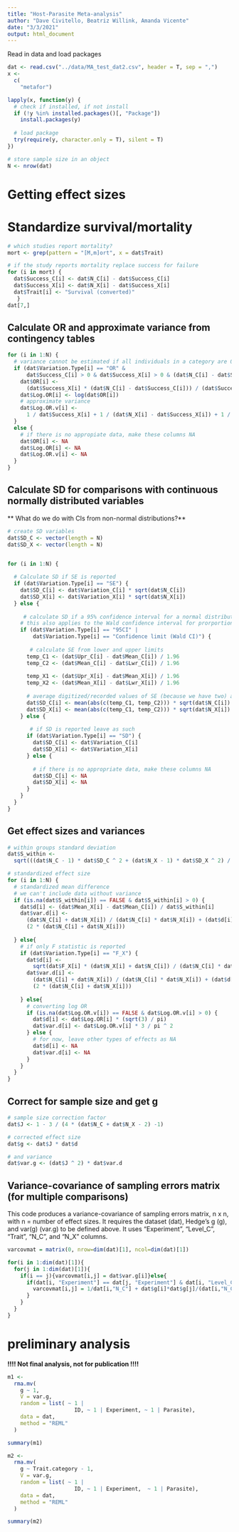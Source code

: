 ```yaml
---
title: "Host-Parasite Meta-analysis"
author: "Dave Civitello, Beatriz Willink, Amanda Vicente"
date: "3/3/2021"
output: html_document
---
```


Read in data and load packages
```r
dat <- read.csv("../data/MA_test_dat2.csv", header = T, sep = ",")
x <-
  c(
    "metafor")

lapply(x, function(y) {
  # check if installed, if not install
  if (!y %in% installed.packages()[, "Package"])
    install.packages(y)
  
  # load package
  try(require(y, character.only = T), silent = T)
})

# store sample size in an object
N <- nrow(dat)
```

# Getting effect sizes

# Standardize survival/mortality

```r
# which studies report mortality? 
mort <- grep(pattern = "[M,m]ort", x = dat$Trait)

# if the study reports mortality replace success for failure
for (i in mort) {
  dat$Success_C[i] <- dat$N_C[i] - dat$Success_C[i]
  dat$Success_X[i] <- dat$N_X[i] - dat$Success_X[i]
  dat$Trait[i] <- "Survival (converted)"
   }
dat[7,]
```


## Calculate OR and approximate variance from contingency tables
```r
for (i in 1:N) {
  # variance cannot be estimated if all individuals in a category are 0
  if (dat$Variation.Type[i] == "OR" &
      dat$Success_C[i] > 0 & dat$Success_X[i] > 0 & (dat$N_C[i] - dat$Success_C[i]) > 0 & (dat$N_X[i] - dat$Success_X[i]) > 0) {
    dat$OR[i] <-
      (dat$Success_X[i] * (dat$N_C[i] - dat$Success_C[i])) / (dat$Success_C[i] * (dat$N_X[i] - dat$Success_X[i]))
    dat$Log.OR[i] <- log(dat$OR[i])
    # approximate variance
    dat$Log.OR.v[i] <-
      1 / dat$Success_X[i] + 1 / (dat$N_X[i] - dat$Success_X[i]) + 1 / dat$Success_C[i] + 1 / (dat$N_C[i] - dat$Success_C[i])
  }
  else {
    # if there is no appropiate data, make these columns NA
    dat$OR[i] <- NA
    dat$Log.OR[i] <- NA
    dat$Log.OR.v[i] <- NA
  }
}

```


## Calculate SD for comparisons with continuous normally distributed variables
** What do we do with CIs from non-normal distributions?**
```r
# create SD variables
dat$SD_C <- vector(length = N)
dat$SD_X <- vector(length = N)


for (i in 1:N) {
  
  # Calculate SD if SE is reported
  if (dat$Variation.Type[i] == "SE") {
    dat$SD_C[i] <- dat$Variation_C[i] * sqrt(dat$N_C[i])
    dat$SD_X[i] <- dat$Variation_X[i] * sqrt(dat$N_X[i])
  } else {
   
     # calculate SD if a 95% confidence interval for a normal distribution is reported
    # this also applies to the Wald confidence interval for prorportions, as it is a normal approximation to the binomial
    if (dat$Variation.Type[i] == "95CI" |
        dat$Variation.Type[i] == "Confidence limit (Wald CI)") {
     
       # calculate SE from lower and upper limits
      temp_C1 <- (dat$Upr_C[i] - dat$Mean_C[i]) / 1.96
      temp_C2 <- (dat$Mean_C[i] - dat$Lwr_C[i]) / 1.96
      
      temp_X1 <- (dat$Upr_X[i] - dat$Mean_X[i]) / 1.96
      temp_X2 <- (dat$Mean_X[i] - dat$Lwr_X[i]) / 1.96
      
      # average digitized/recorded values of SE (because we have two) and transform to SD
      dat$SD_C[i] <- mean(abs(c(temp_C1, temp_C2))) * sqrt(dat$N_C[i])
      dat$SD_X[i] <- mean(abs(c(temp_C1, temp_C2))) * sqrt(dat$N_X[i])
    } else {
     
       # if SD is reported leave as such
      if (dat$Variation.Type[i] == "SD") {
        dat$SD_C[i] <- dat$Variation_C[i]
        dat$SD_X[i] <- dat$Variation_X[i]
      } else {
        
        # if there is no appropriate data, make these columns NA
        dat$SD_C[i] <- NA
        dat$SD_X[i] <- NA
      }
    }
  }
}
```


## Get effect sizes and variances
```r
# within groups standard deviation
dat$S_within <-
  sqrt(((dat$N_C - 1) * dat$SD_C ^ 2 + (dat$N_X - 1) * dat$SD_X ^ 2) / (dat$N_C + dat$N_X - 2))

# standardized effect size
for (i in 1:N) {
  # standardized mean difference
  # we can't include data without variance
  if (is.na(dat$S_within[i]) == FALSE & dat$S_within[i] > 0) {
    dat$d[i] <- (dat$Mean_X[i] - dat$Mean_C[i]) / dat$S_within[i]
    dat$var.d[i] <-
      (dat$N_C[i] + dat$N_X[i]) / (dat$N_C[i] * dat$N_X[i]) + (dat$d[i] ^ 2) /
      (2 * (dat$N_C[i] + dat$N_X[i]))
    
  } else{
    # if only F statistic is reported
    if (dat$Variation.Type[i] == "F_X") {
      dat$d[i] <-
        sqrt(dat$F_X[i] * (dat$N_X[i] + dat$N_C[i]) / (dat$N_C[i] * dat$N_X[i]))
      dat$var.d[i] <-
        (dat$N_C[i] + dat$N_X[i]) / (dat$N_C[i] * dat$N_X[i]) + (dat$d[i] ^ 2) /
        (2 * (dat$N_C[i] + dat$N_X[i]))
      
    } else{
      # converting log OR
      if (is.na(dat$Log.OR.v[i]) == FALSE & dat$Log.OR.v[i] > 0) {
        dat$d[i] <- dat$Log.OR[i] * (sqrt(3) / pi)
        dat$var.d[i] <- dat$Log.OR.v[i] * 3 / pi ^ 2
      } else {
        # for now, leave other types of effects as NA
        dat$d[i] <- NA
        dat$var.d[i] <- NA
      }
    }
  }
}
```

## Correct for sample size and get g
```r
# sample size correction factor
dat$J <- 1 - 3 / (4 * (dat$N_C + dat$N_X - 2) -1)

# corrected effect size
dat$g <- dat$J * dat$d

# and variance
dat$var.g <- (dat$J ^ 2) * dat$var.d
```

## Variance-covariance of sampling errors matrix (for multiple comparisons)
This code produces a variance-covariance of sampling errors matrix, n x n, with n = number of effect sizes.  It requires the dataset (dat), Hedge's g (g), and var(g) (var.g) to be defined above. It uses "Experiment", "Level_C", "Trait", "N_C", and "N_X" columns.
```r
varcovmat = matrix(0, nrow=dim(dat)[1], ncol=dim(dat)[1])

for(i in 1:dim(dat)[1]){
  for(j in 1:dim(dat)[1]){
    if(i == j){varcovmat[i,j] = dat$var.g[i]}else{
      if(dat[i, "Experiment"] == dat[j, "Experiment"] & dat[i, "Level_C"] == dat[j, "Level_C"] & dat[i, "Trait"] == dat[j, "Trait"]){
        varcovmat[i,j] = 1/dat[i,"N_C"] + dat$g[i]*dat$g[j]/(dat[i,"N_C"] + dat[j,"N_C"] + dat[j,"N_X"]) 
      }
    }
  }
}
```


# preliminary analysis
**!!!! Not final analysis, not for publication !!!!**
```r
m1 <-
  rma.mv(
    g ~ 1,
    V = var.g,
    random = list( ~ 1 |
                     ID, ~ 1 | Experiment, ~ 1 | Parasite),
    data = dat,
    method = "REML"
  )

summary(m1)

m2 <-
  rma.mv(
    g ~ Trait.category - 1,
    V = var.g,
    random = list( ~ 1 |
                     ID, ~ 1 | Experiment,  ~ 1 | Parasite),
    data = dat,
    method = "REML"
  )

summary(m2)
```

